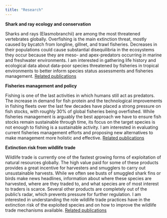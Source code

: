 ```yaml
---
title: "Research"
---
```


**Shark and ray ecology and conservation**


Sharks and rays (Elasmobranchii) are among the most threatened vertebrates globally. Overfishing is the main extinction threat, mostly caused by bycatch from longline, gillnet, and trawl fisheries. Decreases in their populations could cause substantial disequilibria in the ecosystems they occur because they are meso- and apex-predators occurring in marine and freshwater environments. I am interested in gathering life history and ecological data about data-poor species threatened by fisheries in tropical environments to better inform species status assessments and fisheries management. [Related publications](../pubs/shark_ray/sharks_and_rays.html)

**Fisheries management and policy**


Fishing is one of the last activities in which humans still act as predators. The increase in demand for fish protein and the technological improvements in fishing fleets over the last few decades have placed a strong pressure on fish stocks, with roughly 30% of global fisheries being overfished. While fisheries management is arguably the best approach we have to ensure fish stocks remain sustainable through time, its focus on the target species is not enough to fishing is a sustainable activity. I am interested in evaluating current fisheries management efforts and proposing new alternatives to make management more holistic and effective. [Related publications](../pubs/fish_mgmt/fisheries_mgmt.html)

**Extinction risk from wildlife trade**


Wildlife trade is currently one of the fastest growing forms of exploitation of natural resources globally. The high value paid for some of these products provides a great incentive for harvesters and smugglers to carry out unsustainable harvests. While we often see busts of smuggled shark fins or birds make news headlines, information about where these species are harvested, where are they traded to, and what species are of most interest to traders is scarce. Several other products are completely out of the public's radar, which prevents pressure for further regulation. I am interested in understanding the role wildlife trade practices have in the extinction risk of the exploited species and on how to improve the wildlife trade mechanisms available. [Related publications](../pubs/trade/wildlife_trade.html)
